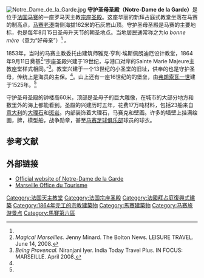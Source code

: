 [[Image:Notre_Dame_de_la_Garde.jpg|thumb]]
'''守护圣母圣殿（Notre-Dame de la Garde）'''是位于[[法国|法国]][[马赛|马赛]]的一座罗马天主教[[宗座圣殿|宗座圣殿]]。这座华丽的新拜占庭式教堂坐落在马赛的制高点，[[马赛老港|马赛老港]]南侧海拔162米的石灰岩山顶。守护圣母圣殿是马赛的主要地标，也是每年8月15日圣母升天节的朝圣地点。当地居民通常称之为''la bonne mère''（意为“好母亲”）<ref name="Iyer"/> 。 

1853年，当时的马赛主教委托由建筑师雅克·亨利·埃斯佩朗迪厄设计教堂，1864年9月11日奠基<ref name="Minard">''Magical Marseilles.'' Jenny Minard. The Bolton News. LEISURE TRAVEL. June 14, 2008.</ref>“宗座圣殿兴建于19世纪，与港口对岸的Sainte Marie Majeure主教座堂样式相同。”<ref name="Iyer">''Being Provencal.'' Niranjani Iyer. India Today Travel Plus. IN FOCUS: MARSEILLE. April 2008.</ref>。教堂兴建于一个13世纪的小圣堂的旧址，供奉的也是守护圣母，传统上是海员的主保。<ref name="Minard"/>。山上还有一座16世纪的的堡垒，由[[弗朗索瓦一世_(法兰西)|弗朗索瓦一世]]建于1525年。<ref name="Minard"/> 

守护圣母圣殿的钟楼高60米，顶部是圣母子的巨大雕像，在城市的大部分地方和数里外的海上都能看到。圣殿的兴建历时五年，花费17万吨材料，包括23船来自[[意大利|意大利]]的[[大理石|大理石]]和[[斑岩|斑岩]]。内部装饰着大理石，马赛克和壁画。许多的墙壁上挂满绘画，牌，模型船，战争勋章，甚至[[马赛足球俱乐部|马赛足球俱乐部]]球员的球衣。

==参考文献==
<references/>

==外部链接==
{{Commons category|Basilique Notre-Dame de la Garde}}
*[https://web.archive.org/web/20090217154654/http://notredamedelagarde.com/anglais/ndg00.html Official website of Notre-Dame de la Garde]
*[https://web.archive.org/web/20070928092013/http://www.marseille-tourisme.com/servlet/otcm?statique=dec_villehistoire_NDG.htm&LANGUE=1&menu&dist=1GP Marseille Office du Tourisme]

{{Coord|43|17|02|N|5|22|15|E|region:FR-13_type:landmark_source:dewiki|display=title}}
[[Category:法国天主教堂|Category:法国天主教堂]]
[[Category:法国宗座圣殿|Category:法国宗座圣殿]]
[[Category:法國拜占庭復興式建築|Category:法國拜占庭復興式建築]]
[[Category:1864年完工的宗教建築物|Category:1864年完工的宗教建築物]]
[[Category:馬賽建築物|Category:馬賽建築物]]
[[Category:马赛旅游景点|Category:马赛旅游景点]]
[[Category:馬賽第六區|Category:馬賽第六區]]